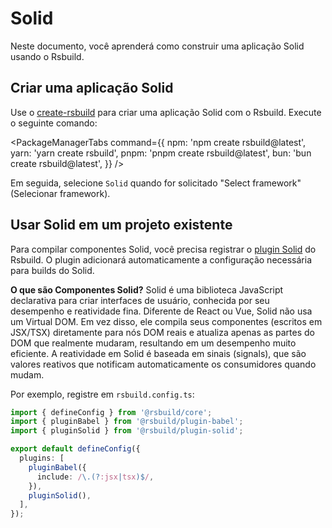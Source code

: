 # Solid

Neste documento, você aprenderá como construir uma aplicação Solid usando o Rsbuild.

## Criar uma aplicação Solid

Use o [create-rsbuild](/guide/start/quick-start#create-an-rsbuild-application) para criar uma aplicação Solid com o Rsbuild. Execute o seguinte comando:


<PackageManagerTabs
  command={{
    npm: 'npm create rsbuild@latest',
    yarn: 'yarn create rsbuild',
    pnpm: 'pnpm create rsbuild@latest',
    bun: 'bun create rsbuild@latest',
  }}
/>

Em seguida, selecione `Solid` quando for solicitado "Select framework" (Selecionar framework).

## Usar Solid em um projeto existente

Para compilar componentes Solid, você precisa registrar o [plugin Solid](/plugins/list/plugin-solid) do Rsbuild. O plugin adicionará automaticamente a configuração necessária para builds do Solid.

**O que são Componentes Solid?**
Solid é uma biblioteca JavaScript declarativa para criar interfaces de usuário, conhecida por seu desempenho e reatividade fina. Diferente de React ou Vue, Solid não usa um Virtual DOM. Em vez disso, ele compila seus componentes (escritos em JSX/TSX) diretamente para nós DOM reais e atualiza apenas as partes do DOM que realmente mudaram, resultando em um desempenho muito eficiente. A reatividade em Solid é baseada em sinais (signals), que são valores reativos que notificam automaticamente os consumidores quando mudam.

Por exemplo, registre em `rsbuild.config.ts`:

```ts title="rsbuild.config.ts"
import { defineConfig } from '@rsbuild/core';
import { pluginBabel } from '@rsbuild/plugin-babel';
import { pluginSolid } from '@rsbuild/plugin-solid';

export default defineConfig({
  plugins: [
    pluginBabel({
      include: /\.(?:jsx|tsx)$/,
    }),
    pluginSolid(),
  ],
});
```
